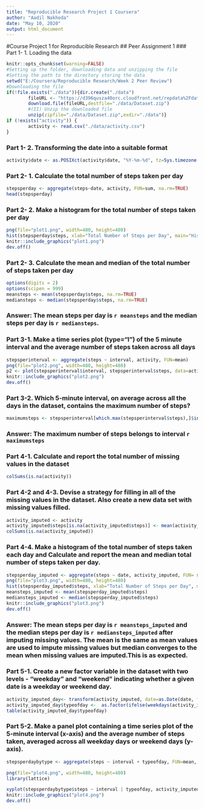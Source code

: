 ```yaml
---
title: "Reproducible Research Project 1 Coursera"
author: "Aadil Nakhoda"
date: "May 10, 2020"
output: html_document
---
```

#Course Project 1 for Reproducible Research
## Peer Assignment 1
### Part 1- 1. Loading the data 
```r
knitr::opts_chunk$set(warning=FALSE)
#Setting up the folder, downloading data and unzipping the file 
#Setting the path to the directory storing the data 
setwd("E:/Coursera/Reproducible Research/Week 2 Peer Review")
#Downloading the file
if(!file.exists("./data")){dir.create("./data")
        fileURL <- "https://d396qusza40orc.cloudfront.net/repdata%2Fdata%2Factivity.zip"
        download.file(fileURL,destfile="./data/Dataset.zip")
        #(II) Unzip the downloaded file
        unzip(zipfile="./data/Dataset.zip",exdir="./data")}
if (!exists("activity")) {
        activity <- read.csv("./data/activity.csv") 
}
```



### Part 1- 2. Transforming the date into a suitable format
```r

activity$date <- as.POSIXct(activity$date, "%Y-%m-%d", tz=Sys.timezone(location = TRUE))

```
### Part 2- 1. Calculate the total number of steps taken per day
```r
stepsperday <- aggregate(steps~date, activity, FUN=sum, na.rm=TRUE)
head(stepsperday)
```
### Part 2- 2. Make a histogram for the total number of steps taken per day
```r
png(file="plot1.png", width=480, height=480)
hist(stepsperday$steps, xlab="Total Number of Steps per Day", main="Histogram for Total Number of Steps per Day")
knitr::include_graphics("plot1.png")
dev.off()
```

### Part 2- 3. Calculate the mean and median of the total number of steps taken per day
```r
options(digits = 2)
options(scipen = 999)
meansteps <- mean(stepsperday$steps, na.rm=TRUE)
mediansteps <- median(stepsperday$steps, na.rm=TRUE)
```

### Answer: The mean steps per day is `r meansteps` and the median steps per day is `r mediansteps`.

### Part 3-1. Make a time series plot (type="l") of the 5 minute interval and the average number of steps taken across all days
```r
stepsperinterval <- aggregate(steps ~ interval, activity, FUN=mean)
png(file="plot2.png", width=480, height=480)
p2 <- plot(stepsperinterval$interval, stepsperinterval$steps, data=activity, type="l", ylab="Average number of steps", xlab="Interval", main="5-minute Interval and Average Number of Steps")
knitr::include_graphics("plot2.png")
dev.off()

```

### Part 3-2. Which 5-minute interval, on average across all the days in the dataset, contains the maximum number of steps?
```r
maximumsteps <- stepsperinterval[which.max(stepsperinterval$steps),]$interval
```
### Answer: The maximum number of steps belongs to interval `r maximumsteps`

### Part 4-1. Calculate and report the total number of missing values in the dataset
```r
colSums(is.na(activity))
```
### Part 4-2 and 4-3. Devise a strategy for filling in all of the missing values in the dataset. Also create a new data set with missing values filled.
```r
activity_imputed <- activity 
activity_imputed$steps[is.na(activity_imputed$steps)] <- mean(activity_imputed$steps, na.rm=TRUE)
colSums(is.na(activity_imputed))
```
### Part 4-4. Make a histogram of the total number of steps taken each day and Calculate and report the mean and median total number of steps taken per day.
```r
stepsperday_imputed <- aggregate(steps ~ date, activity_imputed, FUN= sum)
png(file="plot3.png", width=480, height=480)
hist(stepsperday_imputed$steps, xlab="Total Number of Steps per Day", main="Histogram for Number of Steps per Day (Missing Values Imputed)")
meansteps_imputed <- mean(stepsperday_imputed$steps)
mediansteps_imputed <- median(stepsperday_imputed$steps)
knitr::include_graphics("plot3.png")
dev.off()
```
### Answer: The mean steps per day is `r meansteps_imputed` and the median steps per day is `r mediansteps_imputed` after imputing missing values. The mean is the same as mean values are used to impute missing values but median converges to the mean when missing values are imputed.This is as expected.

### Part 5-1. Create a new factor variable in the dataset with two levels - "weekday" and "weekend" indicating whether a given date is a weekday or weekend day.
```r
activity_imputed_day<- transform(activity_imputed, date=as.Date(date, format="%Y-%m-%d"))
activity_imputed_day$typeofday <-  as.factor(ifelse(weekdays(activity_imputed_day$date) %in% c("Saturday", "Sunday"), "weekend", "weekday"))
table(activity_imputed_day$typeofday)
```
### Part 5-2. Make a panel plot containing a time series plot of the 5-minute interval (x-axis) and the average number of steps taken, averaged across all weekday days or weekend days (y-axis). 
```r
stepsperdaybytype <- aggregate(steps ~ interval + typeofday, FUN=mean, activity_imputed_day)
```

```r
png(file="plot4.png", width=480, height=480)
library(lattice)

xyplot(stepsperdaybytype$steps ~ interval | typeofday, activity_imputed_day, type="l", layout = c(1, 2), xlab="Interval",  ylab="Average number of steps", main ="Average Number of Steps Taken Across Type of Day" )
knitr::include_graphics("plot4.png")
dev.off()
```
